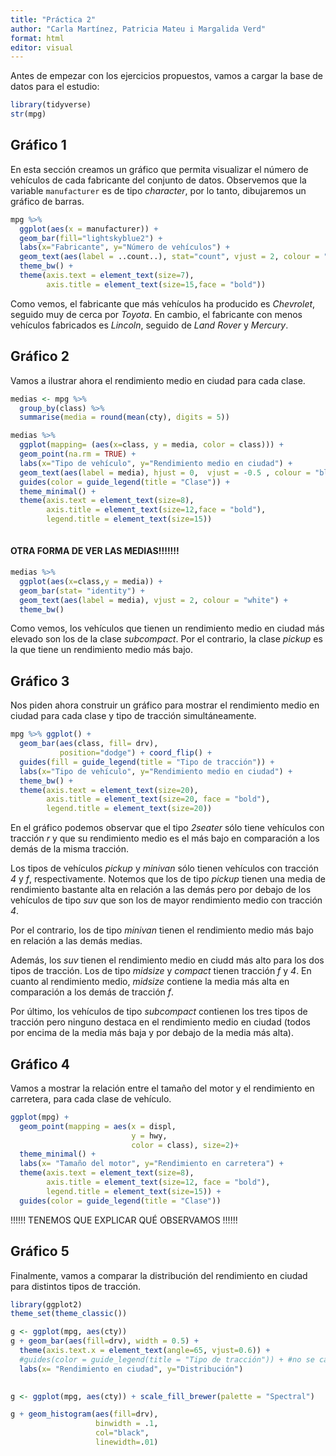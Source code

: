 ```yaml
---
title: "Práctica 2"
author: "Carla Martínez, Patricia Mateu i Margalida Verd"
format: html
editor: visual
---
```


Antes de empezar con los ejercicios propuestos, vamos a cargar la base de datos para el estudio:

```r
library(tidyverse)
str(mpg)
```

## Gráfico 1

En esta sección creamos un gráfico que permita visualizar el número de vehículos de cada fabricante del conjunto de datos. Observemos que la variable `manufacturer` es de tipo *character*, por lo tanto, dibujaremos un gráfico de barras.

```r
mpg %>% 
  ggplot(aes(x = manufacturer)) +
  geom_bar(fill="lightskyblue2") + 
  labs(x="Fabricante", y="Número de vehículos") +
  geom_text(aes(label = ..count..), stat="count", vjust = 2, colour = "steelblue4") +
  theme_bw() +
  theme(axis.text = element_text(size=7),
        axis.title = element_text(size=15,face = "bold")) 
```

Como vemos, el fabricante que más vehículos ha producido es *Chevrolet*, seguido muy de cerca por *Toyota*. En cambio, el fabricante con menos vehículos fabricados es *Lincoln*, seguido de *Land Rover* y *Mercury*.

## Gráfico 2

Vamos a ilustrar ahora el rendimiento medio en ciudad para cada clase.

```r

medias <- mpg %>% 
  group_by(class) %>% 
  summarise(media = round(mean(cty), digits = 5))

medias %>% 
  ggplot(mapping= (aes(x=class, y = media, color = class))) +
  geom_point(na.rm = TRUE) + 
  labs(x="Tipo de vehículo", y="Rendimiento medio en ciudad") +
  geom_text(aes(label = media), hjust = 0,  vjust = -0.5 , colour = "black") +
  guides(color = guide_legend(title = "Clase")) +
  theme_minimal() +
  theme(axis.text = element_text(size=8),
        axis.title = element_text(size=12,face = "bold"),
        legend.title = element_text(size=15))  
  

```

#### OTRA FORMA DE VER LAS MEDIAS!!!!!!!

```r
medias %>% 
  ggplot(aes(x=class,y = media)) +
  geom_bar(stat= "identity") +  
  geom_text(aes(label = media), vjust = 2, colour = "white") +
  theme_bw() 
```

Como vemos, los vehículos que tienen un rendimiento medio en ciudad más elevado son los de la clase *subcompact*. Por el contrario, la clase *pickup* es la que tiene un rendimiento medio más bajo.

## Gráfico 3

Nos piden ahora construir un gráfico para mostrar el rendimiento medio en ciudad para cada clase y tipo de tracción simultáneamente.

```r
mpg %>% ggplot() + 
  geom_bar(aes(class, fill= drv),
           position="dodge") + coord_flip() +
  guides(fill = guide_legend(title = "Tipo de tracción")) +
  labs(x="Tipo de vehículo", y="Rendimiento medio en ciudad") +
  theme_bw() +
  theme(axis.text = element_text(size=20),
        axis.title = element_text(size=20, face = "bold"),
        legend.title = element_text(size=20)) 
```

En el gráfico podemos observar que el tipo *2seater* sólo tiene vehículos con tracción *r* y que su rendimiento medio es el más bajo en comparación a los demás de la misma tracción.

Los tipos de vehículos *pickup* y *minivan* sólo tienen vehículos con tracción *4* y *f*, respectivamente. Notemos que los de tipo *pickup* tienen una media de rendimiento bastante alta en relación a las demás pero por debajo de los vehículos de tipo *suv* que son los de mayor rendimiento medio con tracción *4*.

Por el contrario, los de tipo *minivan* tienen el rendimiento medio más bajo en relación a las demás medias.

Además, los *suv* tienen el rendimiento medio en ciudd más alto para los dos tipos de tracción. Los de tipo *midsize* y *compact* tienen tracción *f* y *4*. En cuanto al rendimiento medio, *midsize* contiene la media más alta en comparación a los demás de tracción *f*.

Por último, los vehículos de tipo *subcompact* contienen los tres tipos de tracción pero ninguno destaca en el rendimiento medio en ciudad (todos por encima de la media más baja y por debajo de la media más alta).

## Gráfico 4

Vamos a mostrar la relación entre el tamaño del motor y el rendimiento en carretera, para cada clase de vehículo.

```r
ggplot(mpg) +
  geom_point(mapping = aes(x = displ,
                           y = hwy,
                           color = class), size=2)+ 
  theme_minimal() +
  labs(x= "Tamaño del motor", y="Rendimiento en carretera") +
  theme(axis.text = element_text(size=8),
        axis.title = element_text(size=12, face = "bold"),
        legend.title = element_text(size=15)) + 
  guides(color = guide_legend(title = "Clase"))
```

!!!!!! TENEMOS QUE EXPLICAR QUÉ OBSERVAMOS !!!!!!

## Gráfico 5

Finalmente, vamos a comparar la distribución del rendimiento en ciudad para distintos tipos de tracción.
```r
library(ggplot2)
theme_set(theme_classic())

g <- ggplot(mpg, aes(cty))
g + geom_bar(aes(fill=drv), width = 0.5) +
  theme(axis.text.x = element_text(angle=65, vjust=0.6)) +
  #guides(color = guide_legend(title = "Tipo de tracción")) + #no se cambia :(
  labs(x= "Rendimiento en ciudad", y="Distribución") 
  

```
```r
g <- ggplot(mpg, aes(cty)) + scale_fill_brewer(palette = "Spectral")

g + geom_histogram(aes(fill=drv), 
                   binwidth = .1, 
                   col="black", 
                   linewidth=.01) 


```
